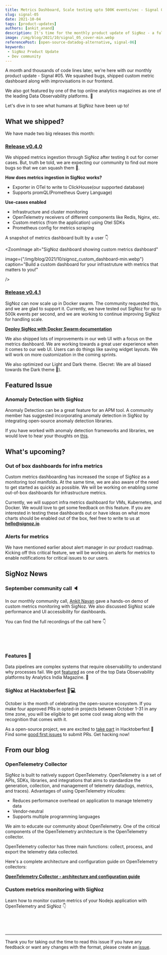 ```yaml
---
title: Metrics Dashboard, Scale testing upto 500K events/sec - Signal 05
slug: signal-05
date: 2021-10-04
tags: [product-updates]
authors: [ankit_anand]
description: It's time for the monthly product update of SigNoz - a full-stack open-source and observability tool. Find out what we've been upto at SigNoz during September, 2021.
image: /img/blog/2021/10/signal_05_cover-min.webp
referencePost: [open-source-datadog-alternative, signal-06]
keywords:
 - SigNoz Product Update
 - Dev community
---
```


<head>
  <link rel="canonical" href="https://signoz.io/blog/community-update-05/"/>
</head>

A month and thousands of code lines later, we're here with our monthly product update - Signal #05. We squashed bugs, shipped custom metric dashboard  along with improvisations in our frontend.


We also got featured by one of the top online analytics magazines as one of the leading Data Observability platforms. 🥳

Let's dive in to see what humans at SigNoz have been up to!

## What we shipped?
We have made two big releases this month:

### [Release v0.4.0](https://github.com/SigNoz/signoz/releases/tag/v0.4.0)

We shipped metrics ingestion through SigNoz after testing it out for corner cases. But, truth be told, we are expecting our community to find out more bugs so that we can squash them 🐞.

**How does metrics ingestion in SigNoz works?**

- Exporter in OTel to write to ClickHouse(our supported database)
- Supports promQL(Prometheus Query Language)

**Use-cases enabled**
- Infrastructure and cluster monitoring
- OpenTelemetry receivers of different components like Redis, Nginx, etc.
- Custom metrics (from the application) using Otel SDKs
- Prometheus config for metrics scraping

A snapshot of metrics dashboard built by a user 👇



<ZoomImage
    alt="SigNoz dashboard showing custom metrics dashboard"
   
   image={"/img/blog/2021/10/signoz_custom_dashboard-min.webp"}
   caption="Build a custom dashboard for your infrastruture with metrics that matters to you!"
   
/>

### [Release v0.4.1](https://github.com/SigNoz/signoz/releases/tag/v0.4.1)
SigNoz can now scale up in Docker swarm. The community requested this, and we are glad to support it. Currently, we have tested out SigNoz for up to 500k events per second, and we are working to continue improving SigNoz for handling scale.

**[Deploy SigNoz with Docker Swarm documentation](https://signoz.io/docs/install/docker_swarm/)**

We also shipped lots of improvements in our web UI with a focus on the metrics dashboard. We are working towards a great user experience when it comes to our web UI. Users can do things like saving widget layouts. We will work on more customization in the coming sprints.

We also optimized our Light and Dark theme. (Secret: We are all biased towards the Dark theme 🙈).

## Featured Issue
### Anomaly Detection with SigNoz

Anomaly Detection can be a great feature for an APM tool. A community member has suggested incorporating anomaly detection in SigNoz by integrating open-source anomaly detection libraries.

If you have worked with anomaly detection frameworks and libraries, we would love to hear your thoughts on [this](https://github.com/SigNoz/signoz/issues/295).

## What's upcoming?

### Out of box dashboards for infra metrics
Custom metrics dashboarding has increased the scope of SigNoz as a monitoring tool manifolds. At the same time, we are also aware of the need to get started as quickly as possible. We will be working on enabling some out-of-box dashboards for infrastructure metrics.

Currently, we will support infra metrics dashboard for VMs, Kubernetes, and Docker. We would love to get some feedback on this feature. If you are interested in testing these dashboards out or have ideas on what more charts should be enabled out of the box, feel free to write to us at **hello@signoz.io**.

### Alerts for metrics
We have mentioned earlier about alert manager in our product roadmap. Kicking off this critical feature, we will be working on alerts for metrics to enable notifications for critical issues to our users.

## SigNoz News

### September community call 🔈
In our monthly community call, [Ankit Nayan](https://github.com/ankitnayan) gave a hands-on demo of custom metrics monitoring with SigNoz. We also discussed SigNoz scale performance and UI accessibility for dashboards.

You can find the full recordings of the call here 👇

<p>&nbsp;</p>

<Youtube id="fy1K5PifDDU"  />

<p>&nbsp;</p>


### Features 📸
Data pipelines are complex systems that require observability to understand why processes fail. We got [featured](https://analyticsindiamag.com/top-data-observability-platforms-for-monitoring-data-quality-at-scale/) as one of the top Data Observability platforms by Analytics India Magazine. 🎉

### SigNoz at Hacktoberfest 🧑💻
October is the month of celebrating the open-source ecosystem. If you make four approved PRs in opted-in projects between October 1-31 in any time zone, you will be eligible to get some cool swag along with the recognition that comes with it.

As a open-source project, we are excited to [take part](https://signoz.io/blog/hacktoberfest/) in Hacktoberfest 🎉 Find some [good first issues](https://github.com/SigNoz/signoz/issues?q=is%3Aissue+is%3Aopen+label%3A%22good+first+issue%22) to submit PRs. Get hacking now!

## From our blog
### OpenTelemetry Collector
SigNoz is built to natively support OpenTelemetry. OpenTelemetry is a set of APIs, SDKs, libraries, and integrations that aims to standardize the generation, collection, and management of telemetry data(logs, metrics, and traces). Advantages of using OpenTelemetry inlcudes:

- Reduces performance overhead on application to manage telemetry data
- Vendor-neutral
- Supports multiple programming languages
 
We aim to educate our community about OpenTelemetry. One of the critical components of the OpenTelemetry architecture is the OpenTelemetry collector.

OpenTelemetry collector has three main functions: collect, process, and export the telemetry data collected.

Here's a complete architecture and configuration guide on OpenTelemetry collectors:

**[OpenTelemetry Collector - architecture and configuration guide](https://signoz.io/blog/opentelemetry-collector-complete-guide/)** 

### Custom metrics monitoring with SigNoz
Learn how to monitor custom metrics of your Nodejs application with OpenTelemetry and SigNoz 👇

<p>&nbsp;</p>

<Youtube id="7Ni78SajFLM"  />

<p>&nbsp;</p>

---

Thank you for taking out the time to read this issue  If you have any feedback or want any changes with the format, please create an [issue](https://github.com/SigNoz/signoz/issues).


